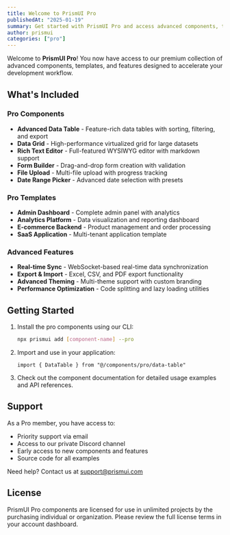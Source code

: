 ```yaml
---
title: Welcome to PrismUI Pro
publishedAt: "2025-01-19"
summary: Get started with PrismUI Pro and access advanced components, templates, and features
author: prismui
categories: ["pro"]
---
```


Welcome to **PrismUI Pro**! You now have access to our premium collection of advanced components, templates, and features designed to accelerate your development workflow.

## What's Included

### Pro Components
- **Advanced Data Table** - Feature-rich data tables with sorting, filtering, and export
- **Data Grid** - High-performance virtualized grid for large datasets
- **Rich Text Editor** - Full-featured WYSIWYG editor with markdown support
- **Form Builder** - Drag-and-drop form creation with validation
- **File Upload** - Multi-file upload with progress tracking
- **Date Range Picker** - Advanced date selection with presets

### Pro Templates
- **Admin Dashboard** - Complete admin panel with analytics
- **Analytics Platform** - Data visualization and reporting dashboard
- **E-commerce Backend** - Product management and order processing
- **SaaS Application** - Multi-tenant application template

### Advanced Features
- **Real-time Sync** - WebSocket-based real-time data synchronization
- **Export & Import** - Excel, CSV, and PDF export functionality
- **Advanced Theming** - Multi-theme support with custom branding
- **Performance Optimization** - Code splitting and lazy loading utilities

## Getting Started

1. Install the pro components using our CLI:
   ```bash
   npx prismui add [component-name] --pro
   ```

2. Import and use in your application:
   ```tsx
   import { DataTable } from "@/components/pro/data-table"
   ```

3. Check out the component documentation for detailed usage examples and API references.

## Support

As a Pro member, you have access to:
- Priority support via email
- Access to our private Discord channel
- Early access to new components and features
- Source code for all examples

Need help? Contact us at support@prismui.com

## License

PrismUI Pro components are licensed for use in unlimited projects by the purchasing individual or organization. Please review the full license terms in your account dashboard.